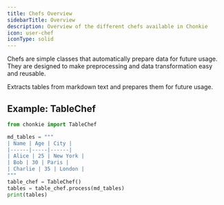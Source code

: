 ```yaml
---
title: Chefs Overview
sidebarTitle: Overview
description: Overview of the different chefs available in Chonkie
icon: user-chef
iconType: solid
---
```


Chefs are simple classes that automatically prepare data for future usage. They are designed to make preprocessing and data transformation easy and reusable.

<CardGroup cols={2}>
	<Card
		title="TableChef"
		icon="table"
		href="/python-sdk/chefs/tablechef"
	>
		Extracts tables from markdown text and prepares them for future usage.
	</Card>
</CardGroup>

## Example: TableChef

```python
from chonkie import TableChef

md_tables = """
| Name | Age | City |
|------|-----|------|
| Alice | 25 | New York |
| Bob | 30 | Paris |
| Charlie | 35 | London |
"""
table_chef = TableChef()
tables = table_chef.process(md_tables)
print(tables)
```